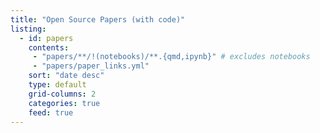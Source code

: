 ```yaml
---
title: "Open Source Papers (with code)"
listing:
  - id: papers
    contents: 
     - "papers/**/!(notebooks)/**.{qmd,ipynb}" # excludes notebooks
     - "papers/paper_links.yml"
    sort: "date desc"
    type: default
    grid-columns: 2
    categories: true
    feed: true
---
```

